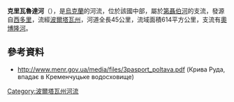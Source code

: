 '''克里瓦魯達河'''（{{lang-uk|Крива Руда}}），是[[烏克蘭|烏克蘭]]的河流，位於該國中部，屬於[[第聶伯河|第聶伯河]]的支流，發源自[[西多里_(格洛比諾區)|西多里]]，流經[[波爾塔瓦州|波爾塔瓦州]]，河道全長45公里，流域面積614平方公里，支流有[[奧博隆河|奧博隆河]]。

==參考資料==
* http://www.menr.gov.ua/media/files/3pasport_poltava.pdf{{dead link|date=2017年11月 |bot=InternetArchiveBot |fix-attempted=yes }} (Крива Руда, впадає в Кременчуцьке водосховище)

{{DEFAULTSORT:Крива Руда (притока Кременчуцького водосховища)}}
[[Category:波爾塔瓦州河流|Category:波爾塔瓦州河流]]


{{Ukraine-river-stub}}